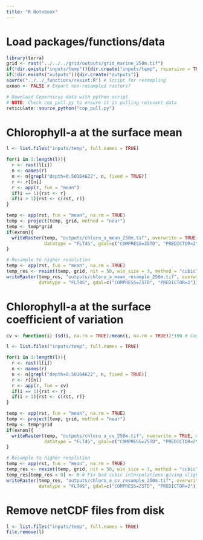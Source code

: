 ```yaml
---
title: "R Notebook"
---
```

# Load packages/functions/data
```r
library(terra)
grid <- rast("../../../grid/outputs/grid_marine_250m.tif")
if(!dir.exists("inputs/temp")){dir.create("inputs/temp", recursive = TRUE)}
if(!dir.exists("outputs")){dir.create("outputs")}
source("../../_functions/resint.R") # Script for resampling
exnon <- FALSE # Export non-resampled rasters?

# Download Copernicus data with python script
# NOTE: Check cop_pull.py to ensure it is pulling relevant data 
reticulate::source_python("cop_pull.py")
```

# Chlorophyll-a at the surface mean
```r
l <- list.files("inputs/temp", full.names = TRUE)

for(i in 1:length(l)){
  r <- rast(l[i])
  n <- names(r)
  n <- n[grepl("depth=0.50164622", n, fixed = TRUE)]
  r <- r[[n]]
  r <- app(r, fun = "mean")
  if(i == 1){rst <- r}
  if(i > 1){rst <- c(rst, r)}
}

temp <- app(rst, fun = "mean", na.rm = TRUE)
temp <- project(temp, grid, method = "near")
temp <- temp*grid
if(exnon){
  writeRaster(temp, "outputs/chloro_a_mean_250m.tif", overwrite = TRUE, # Use to export non-resampled layer
              datatype = "FLT4S", gdal=c("COMPRESS=ZSTD", "PREDICTOR=2"))
}

# Resample to higher resolution
temp <- app(rst, fun = "mean", na.rm = TRUE)
temp_res <- resint(temp, grid, nit = 50, win_size = 3, method = "cubic")
writeRaster(temp_res, "outputs/chloro_a_mean_resample_250m.tif", overwrite = TRUE, 
            datatype = "FLT4S", gdal=c("COMPRESS=ZSTD", "PREDICTOR=2"))
```

# Chlorophyll-a at the surface coefficient of variation
```r
cv <- function(i) (sd(i, na.rm = TRUE)/mean(i, na.rm = TRUE))*100 # Coefficient of variation function

l <- list.files("inputs/temp", full.names = TRUE)

for(i in 1:length(l)){
  r <- rast(l[i])
  n <- names(r)
  n <- n[grepl("depth=0.50164622", n, fixed = TRUE)]
  r <- r[[n]]
  r <- app(r, fun = cv)
  if(i == 1){rst <- r}
  if(i > 1){rst <- c(rst, r)}
}

temp <- app(rst, fun = "mean", na.rm = TRUE)
temp <- project(temp, grid, method = "near")
temp <- temp*grid
if(exnon){
  writeRaster(temp, "outputs/chloro_a_cv_250m.tif", overwrite = TRUE, # Use to export non-resampled layer
              datatype = "FLT4S", gdal=c("COMPRESS=ZSTD", "PREDICTOR=2"))
}

# Resample to higher resolution
temp <- app(rst, fun = "mean", na.rm = TRUE)
temp_res <- resint(temp, grid, nit = 50, win_size = 3, method = "cubic")
temp_res[temp_res < 0] <- 0 # Fix bad cubic interpolations giving slight negative SDs (impossible)
writeRaster(temp_res, "outputs/chloro_a_cv_resample_250m.tif", overwrite = TRUE, 
            datatype = "FLT4S", gdal=c("COMPRESS=ZSTD", "PREDICTOR=2"))
```

# Remove netCDF files from disk
```r
l <- list.files("inputs/temp", full.names = TRUE)
file.remove(l) 
```
